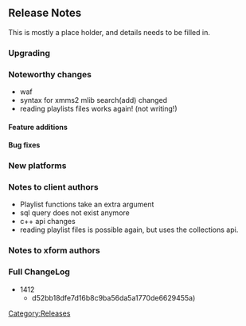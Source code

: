 == Release Notes ==
This is mostly a place holder, and details needs to be filled in.

=== Upgrading ===

=== Noteworthy changes ===
* waf
* syntax for xmms2 mlib search(add) changed
* reading playlists files works again! (not writing!)

==== Feature additions ====

==== Bug fixes ====

=== New platforms ===


=== Notes to client authors ===
* Playlist functions take an extra argument
* sql query does not exist anymore
* c++ api changes
* reading playlist files is possible again, but uses the collections api.

=== Notes to xform authors ===


=== Full ChangeLog ===
*<mantis>1412</mantis>
**<git repo='xmms2-devel.git'>d52bb18dfe7d16b8c9ba56da5a1770de6629455a</git>)


[[Category:Releases]]